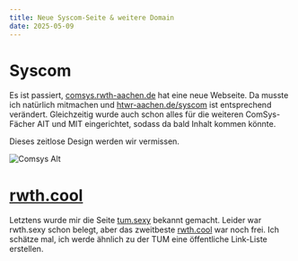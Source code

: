 ```yaml
---
title: Neue Syscom-Seite & weitere Domain
date: 2025-05-09
---
```


# Syscom

Es ist passiert, [comsys.rwth-aachen.de](https://comsys.rwth-aachen.de) hat eine neue Webseite.
Da musste ich natürlich mitmachen und [htwr-aachen.de/syscom](https://htwr-aachen.de/syscom) ist entsprechend verändert. Gleichzeitig wurde auch schon alles für die weiteren ComSys-Fächer AIT und MIT eingerichtet, sodass da bald Inhalt kommen könnte.

Dieses zeitlose Design werden wir vermissen.

![Comsys Alt](/other/blog/04/comsys_alt.png)


# [rwth.cool](rwth.cool)
Letztens wurde mir die Seite [tum.sexy](https://tum.sexy) bekannt gemacht. Leider war rwth.sexy schon belegt, aber das zweitbeste [rwth.cool](https://rwth.cool) war noch frei.
Ich schätze mal, ich werde ähnlich zu der TUM eine öffentliche Link-Liste erstellen.
